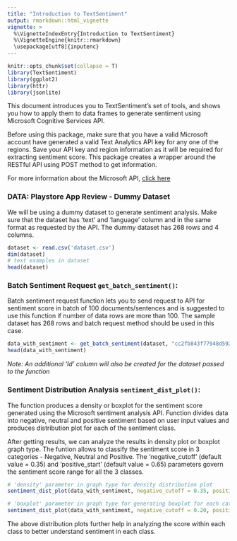 ```yaml
---
title: "Introduction to TextSentiment"
output: rmarkdown::html_vignette
vignette: >
  %\VignetteIndexEntry{Introduction to TextSentiment}
  %\VignetteEngine{knitr::rmarkdown}
  \usepackage[utf8]{inputenc}
---
```


```r
knitr::opts_chunk$set(collapse = T)
library(TextSentiment)
library(ggplot2)
library(httr)
library(jsonlite)
```


This document introduces you to TextSentiment’s set of tools, and shows you how to apply them to data frames to generate sentiment using Microsoft Cognitive Services API.  

Before using this package, make sure that you have a valid Microsoft account have generated a valid Text Analytics API key for any one of the regions. Save your API key and region information as it will be required for extracting sentiment score. This package creates a wrapper around the RESTful API using POST method to get information.    

For more information about the Microsoft API, [click here](https://docs.microsoft.com/en-us/azure/cognitive-services/text-analytics/overview)

### DATA: Playstore App Review - Dummy Dataset

We will be using a dummy dataset to generate sentiment analysis. Make sure that the dataset has 'text' and 'language' column and in the same format as requested by the API. The dummy dataset has 268 rows and 4 columns.  

```r
dataset <- read.csv('dataset.csv')
dim(dataset)
# text examples in dataset
head(dataset)
```

### Batch Sentiment Request `get_batch_sentiment()`:

Batch sentiment request function lets you to send request to API for sentiment score in batch of 100 documents/sentences and is suggested to use this function if number of data rows are more than 100. The sample dataset has 268 rows and batch request method should be used in this case.   

```r
data_with_sentiment <- get_batch_sentiment(dataset, "cc2fb843f77948d592054109844a9152", "westcentralus")
head(data_with_sentiment)
```
*Note: An additional 'Id' column will also be created for the dataset passed to the function*

### Sentiment Distribution Analysis `sentiment_dist_plot()`:

The function produces a density or boxplot for the sentiment score generated using the Microsoft sentiment analysis API. Function divides data into negative, neutral and positive sentiment based on user input values and produces distribution plot for each of the sentiment class.  

After getting results, we can analyze the results in density plot or boxplot graph type. The funtion allows to classify the sentiment score in 3 categories - Negative, Neutral and Positive. The 'negative_cutoff' (default value = 0.35) and 'positive_start' (default value = 0.65) parameters govern the sentiment score range for all the 3 classes.  

```r
# 'density' parameter in graph type for density distribution plot
sentiment_dist_plot(data_with_sentiment, negative_cutoff = 0.35, positive_start = 0.65, graph_alpha = 0.5, graph_type = 'density')

# 'boxplot' parameter in graph type for generating boxplot for each category
sentiment_dist_plot(data_with_sentiment, negative_cutoff = 0.20, positive_start = 0.70, graph_alpha = 0.75, graph_type = 'boxplot')
```

The above distribution plots further help in analyzing the score within each class to better understand sentiment in each class.  
